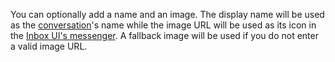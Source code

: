 You can optionally add a name and an image. The display name will be used as the [conversation](/getting-started/glossary/#conversation)'s name while the image URL will be used as its icon in the [Inbox UI's messenger](/ui/inbox/messenger). A fallback image will be used if you do not enter a valid image URL. 